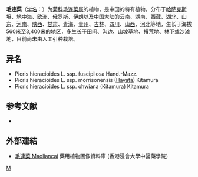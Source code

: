 {{Speciesbox 
| genus = Picris
| species = hieracioides
| image = HOŘČÍK.jpg
| authority = L.
| subdivision_ranks =[[亚种|亚种]]
| subdivision =
* 毛连菜 ''P. h.'' subsp. ''hieracioides''
* [[单毛毛连菜|单毛毛连菜]] ''P. h.'' subsp. ''fuscipilosa''
}}

'''毛连菜'''（[[学名|学名]]：{{lang|la|''Picris hieracioides''}}）为[[菊科|菊科]][[毛连菜属|毛连菜属]]的植物，是中国的特有植物。分布于[[哈萨克斯坦|哈萨克斯坦]]、[[地中海|地中海]]、[[欧洲|欧洲]]、[[俄罗斯|俄罗斯]]、[[伊朗|伊朗]]以及[[中国大陆|中国大陆]]的[[云南|云南]]、[[湖南|湖南]]、[[西藏|西藏]]、[[湖北|湖北]]、[[山东|山东]]、[[河南|河南]]、[[陕西|陕西]]、[[甘肃|甘肃]]、[[青海|青海]]、[[贵州|贵州]]、[[吉林|吉林]]、[[四川|四川]]、[[山西|山西]]、[[河北|河北]]等地，生长于海拔560米至3,400米的地区，多生长于田间、沟边、山坡草地、撂荒地、林下或沙滩地，目前尚未由人工引种栽培。

== 异名 ==
* Picris hieracioides L. ssp. fuscipilosa Hand.-Mazz.
* Picris hieracioides L. ssp. morrisonensis ([[早田文藏|Hayata]]) Kitamura
* Picris hieracioides L. ssp. ohwiana (Kitamura) Kitamura

== 参考文献 ==
<div class="references-small">
* {{cite web| url =http://www.bioinfo.cn/db05/KmzwSpecies.php?action=view&id=5163| title =毛连菜（原亚种）| work =《中国高等植物数据库全库》| publisher =中国科学院微生物研究所| author =昆明植物研究所| accessdate =2009-02-25| deadurl =yes| archiveurl =https://web.archive.org/web/20160305002931/http://www.bioinfo.cn/db05/KmzwSpecies.php?action=view&id=5163| archivedate =2016-03-05}}
</div>

==外部連結==		
* [http://libproject.hkbu.edu.hk/was40/detail?lang=ch&channelid=1288&searchword=herb_id=D00700 毛連菜 Maoliancai] {{Wayback|url=http://libproject.hkbu.edu.hk/was40/detail?lang=ch&channelid=1288&searchword=herb_id=D00700 |date=20210511024946 }} 藥用植物圖像資料庫 (香港浸會大學中醫藥學院) {{zh-hant}}{{en}}
{{Taxonbar|from=Q151439}}

[[Category:毛连菜属|M]]
